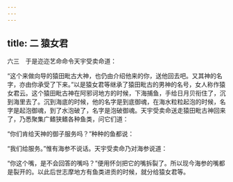 ```yaml
---
---
---
```

title: 二 猿女君
---




六三　于是迩迩艺命命令天宇受卖命道：

“这个来做向导的猿田毗古大神，也仍由介绍他来的你，送他回去吧。又其神的名字，亦由你承受了下来。”以是猿女君等继承了猿田毗古的男神的名号，女人称作猿女君云。这个猿田毗古神在阿邪诃地方的时候，下海捕鱼，手给日月贝衔住了，沉到海里去了。沉到海底的时候，他的名字是到底御魂，在海水粒粒起泡的时候，名字是起泡御魂，到了水泡破了，名字是泡破御魂。天宇受卖命送走猿田毗古神回来了，乃悉聚集广鳍狭鳍各种鱼类，问它们道：

“你们肯给天神的御子服务吗？”种种的鱼都说：

“我们给服务。”惟有海参不说话。天宇受卖命乃对海参说道：

“你这个嘴，是不会回答的嘴吗？”便用怀剑把它的嘴拆裂了。所以现今海参的嘴都是裂开的。以此后世志摩地方有鱼类进贡的时候，就分给猿女君等。